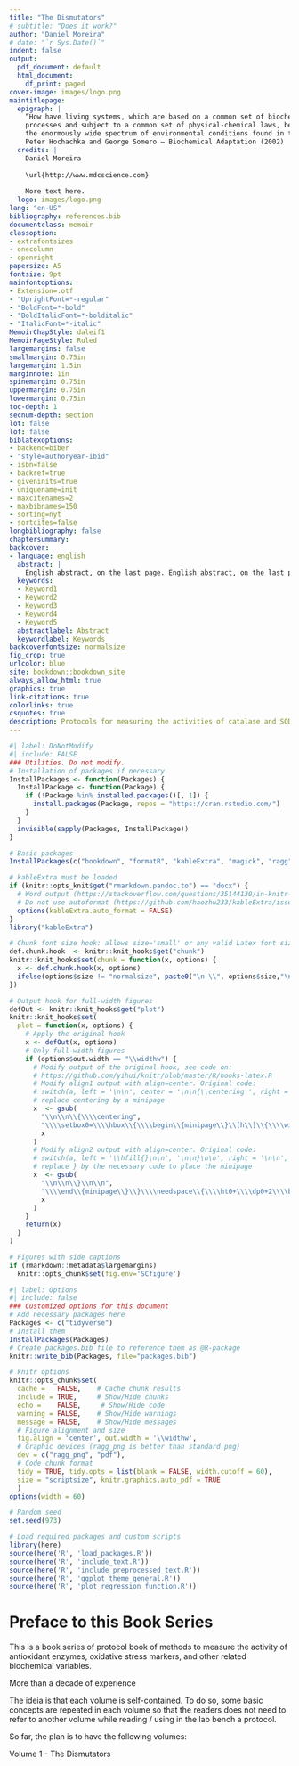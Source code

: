 ```yaml
--- 
title: "The Dismutators"
# subtitle: "Does it work?"
author: "Daniel Moreira"
# date: "`r Sys.Date()`"
indent: false
output:
  pdf_document: default
  html_document:
    df_print: paged
cover-image: images/logo.png
maintitlepage:
  epigraph: |
    “How have living systems, which are based on a common set of biochemical structures and
    processes and subject to a common set of physical-chemical laws, been able to adapt to
    the enormously wide spectrum of environmental conditions found in the biosphere?”
    Peter Hochachka and George Somero – Biochemical Adaptation (2002) 
  credits: |
    Daniel Moreira
    
    \url{http://www.mdcscience.com}
    
    More text here.
  logo: images/logo.png
lang: "en-US"
bibliography: references.bib
documentclass: memoir
classoption:
- extrafontsizes
- onecolumn
- openright
papersize: A5
fontsize: 9pt
mainfontoptions:
- Extension=.otf
- "UprightFont=*-regular"
- "BoldFont=*-bold"
- "BoldItalicFont=*-bolditalic"
- "ItalicFont=*-italic"
MemoirChapStyle: daleif1
MemoirPageStyle: Ruled
largemargins: false
smallmargin: 0.75in
largemargin: 1.5in
marginnote: 1in
spinemargin: 0.75in
uppermargin: 0.75in
lowermargin: 0.75in
toc-depth: 1
secnum-depth: section
lot: false
lof: false
biblatexoptions:
- backend=biber
- "style=authoryear-ibid"
- isbn=false
- backref=true
- giveninits=true
- uniquename=init
- maxcitenames=2
- maxbibnames=150
- sorting=nyt
- sortcites=false
longbibliography: false
chaptersummary:  
backcover:
- language: english
  abstract: |
    English abstract, on the last page. English abstract, on the last page.English abstract, on the last page.English abstract, on the last page.English abstract, on the last page.English abstract, on the last page.English abstract, on the last page.English abstract, on the last page.English abstract, on the last page.English abstract, on the last page.English abstract, on the last page.English abstract, on the last page.
  keywords:
  - Keyword1
  - Keyword2
  - Keyword3
  - Keyword4
  - Keyword5
  abstractlabel: Abstract
  keywordlabel: Keywords
backcoverfontsize: normalsize
fig_crop: true
urlcolor: blue
site: bookdown::bookdown_site
always_allow_html: true
graphics: true
link-citations: true
colorlinks: true
csquotes: true
description: Protocols for measuring the activities of catalase and SOD
---
```


<!-- HTML code necessary for key messages --> 
<img src="images/trombone.png" alt="image" hidden/>

```r
#| label: DoNotModify
#| include: FALSE
### Utilities. Do not modify.
# Installation of packages if necessary
InstallPackages <- function(Packages) {
  InstallPackage <- function(Package) {
    if (!Package %in% installed.packages()[, 1]) {
      install.packages(Package, repos = "https://cran.rstudio.com/")
    }
  }
  invisible(sapply(Packages, InstallPackage))
}

# Basic packages
InstallPackages(c("bookdown", "formatR", "kableExtra", "magick", "ragg"))

# kableExtra must be loaded 
if (knitr::opts_knit$get("rmarkdown.pandoc.to") == "docx") {
  # Word output (https://stackoverflow.com/questions/35144130/in-knitr-how-can-i-test-for-if-the-output-will-be-pdf-or-word)
  # Do not use autoformat (https://github.com/haozhu233/kableExtra/issues/308)
  options(kableExtra.auto_format = FALSE)
}
library("kableExtra")

# Chunk font size hook: allows size='small' or any valid Latex font size in chunk options
def.chunk.hook  <- knitr::knit_hooks$get("chunk")
knitr::knit_hooks$set(chunk = function(x, options) {
  x <- def.chunk.hook(x, options)
  ifelse(options$size != "normalsize", paste0("\n \\", options$size,"\n\n", x, "\n\n \\normalsize"), x)
})

# Output hook for full-width figures
defOut <- knitr::knit_hooks$get("plot")
knitr::knit_hooks$set(
  plot = function(x, options) {
    # Apply the original hook
    x <- defOut(x, options)
    # Only full-width figures
    if (options$out.width == "\\widthw") {
      # Modify output of the original hook, see code on:
      # https://github.com/yihui/knitr/blob/master/R/hooks-latex.R
      # Modify align1 output with align=center. Original code:
      # switch(a, left = '\n\n', center = '\n\n{\\centering ', right = '\n\n\\hfill{}', '\n')
      # replace centering by a minipage
      x  <- gsub(
        "\\n\\n\\{\\\\centering",
        "\\\\setbox0=\\\\hbox\\{\\\\begin\\{minipage\\}\\[h\\]\\{\\\\widthw\\}\\\\centering",
        x
      )
      # Modify align2 output with align=center. Original code:
      # switch(a, left = '\\hfill{}\n\n', '\n\n}\n\n', right = '\n\n', '')
      # replace } by the necessary code to place the minipage
      x  <- gsub(
        "\\n\\n\\}\\n\\n",
        "\\\\end\\{minipage\\}\\}\\\\needspace\\{\\\\ht0+\\\\dp0+2\\\\baselineskip\\}\\\\definesHSpace\\\\hspace\\{-\\\\rf\\}\\\\box0",
        x
      )
    }
    return(x)
  }
)

# Figures with side captions
if (rmarkdown::metadata$largemargins)
  knitr::opts_chunk$set(fig.env='SCfigure')
```

```r
#| label: Options
#| include: false
### Customized options for this document
# Add necessary packages here
Packages <- c("tidyverse")
# Install them
InstallPackages(Packages)
# Create packages.bib file to reference them as @R-package
knitr::write_bib(Packages, file="packages.bib")

# knitr options
knitr::opts_chunk$set(
  cache =   FALSE,    # Cache chunk results
  include = TRUE,     # Show/Hide chunks
  echo =    FALSE,     # Show/Hide code
  warning = FALSE,    # Show/Hide warnings
  message = FALSE,    # Show/Hide messages
  # Figure alignment and size
  fig.align = 'center', out.width = '\\widthw',
  # Graphic devices (ragg_png is better than standard png)
  dev = c("ragg_png", "pdf"),
  # Code chunk format
  tidy = TRUE, tidy.opts = list(blank = FALSE, width.cutoff = 60),
  size = "scriptsize", knitr.graphics.auto_pdf = TRUE
  )
options(width = 60)

# Random seed
set.seed(973)
```

```r
# Load required packages and custom scripts
library(here)
source(here('R', 'load_packages.R'))
source(here('R', 'include_text.R'))
source(here('R', 'include_preprocessed_text.R'))
source(here('R', 'ggplot_theme_general.R'))
source(here('R', 'plot_regression_function.R'))
```

# Preface to this Book Series {-}

This is a book series of protocol book of methods to measure the activity of antioxidant enzymes, oxidative stress markers, and other related biochemical variables.

More than a decade of experience

The ideia is that each volume is self-contained. To do so, some basic concepts are repeated in each volume so that the readers does not need to refer to another volume while reading / using in the lab bench a protocol.

So far, the plan is to have the following volumes:

Volume 1 - The Dismutators

<!-- The \mainmatter command marks the beginning of the LaTeX document body--> 
<!-- It must not be deleted-->
\mainmatter
